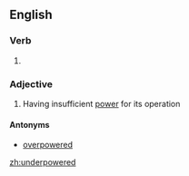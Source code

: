 ==English==

===Verb===
'''{{head|verb form}}'''

# {{past of|}}

===Adjective===
{{en-adj}}

# Having insufficient [[power]] for its operation

====Antonyms====

* [[overpowered]]

[[zh:underpowered]]